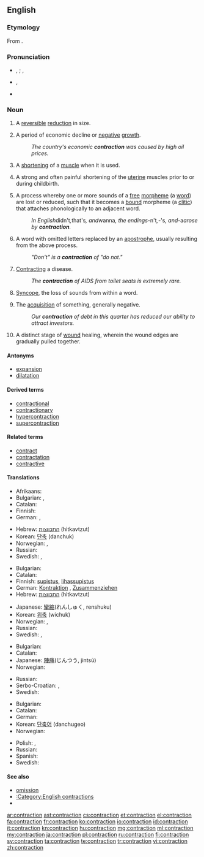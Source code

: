 ==English==

===Etymology===
From {{etyl|la}} {{term|contractio|contractiō|lang=la}}.

===Pronunciation===
* {{a|UK}} {{IPA|/ˈkɒn.tɹæk.ʃən/}}, {{X-SAMPA|/"kQn.tr{k.S@n/}} {{qualifier|stressed}}; {{IPA|/kənˈtræk.ʃən/}}, {{X-SAMPA|/k@n"tr{k.S@n/}} {{qualifier|unstressed}}
* {{a|US}} {{IPA|/kənˈtɹæk.ʃən/}}, {{X-SAMPA|/k@n"tr{k.S@n/}}
* {{rhymes|ækʃən}}

===Noun===
{{en-noun}}

# A [[reversible]] [[reduction]] in size.
# {{economics}} A period of economic decline or [[negative]] [[growth]].
#: ''The country's economic '''contraction''' was caused by high oil prices.''
# {{biology}} A [[shorten]]ing of a [[muscle]] when it is used.
# {{medicine}} A strong and often painful shortening of the [[uterine]] muscles prior to or during childbirth.
# {{linguistics}} A process whereby one or more sounds of a [[free]] [[morpheme]] (a [[word]]) are lost or reduced, such that it becomes a [[bound]] morpheme (a [[clitic]]) that attaches phonologically to an adjacent word.
#: ''In English ''didn't'', ''that's'', and ''wanna'', the endings ''-n't'', ''-'s'', and ''-a'' arose by '''contraction'''.''
# {{context|English orthography}} A word with omitted letters replaced by an [[apostrophe]], usually resulting from the above process.
#: ''"Don't" is a '''contraction''' of "do not."''
# {{medicine}} [[contract|Contracting]] a disease.
#: ''The '''contraction''' of AIDS from toilet seats is extremely rare.''
# {{phonetics}} [[syncope|Syncope]], the loss of sounds from within a word.
# The [[acquisition]] of something, generally negative.
#: ''Our '''contraction''' of debt in this quarter has reduced our ability to attract investors.''
# {{medicine}} A distinct stage of [[wound]] healing, wherein the wound edges are gradually pulled together.

====Antonyms====
* [[expansion]]
* [[dilatation]]

====Derived terms====
* [[contractional]]
* [[contractionary]]
* [[hypercontraction]]
* [[supercontraction]]

====Related terms====
* [[contract]]
* [[contractation]]
* [[contractive]]

====Translations====
{{trans-top|reduction in size or activity}}
* Afrikaans: {{t-|af|verkleining|xs=Afrikaans}}
* Bulgarian: {{t+|bg|свиване|n}},  {{t+|bg|скъсяване|n}}
* Catalan: {{t-|ca|contracció|f}}
* Finnish: {{t+|fi|taantuma}}
* German: {{t+|de|Verkleinerung}}, {{t+|de|Kontraktion}}
{{trans-mid}}
* Hebrew: [[התכווצות]] (hitkavtzut) {{f}}
* Korean: [[단축]] (danchuk)
* Norwegian: {{t-|no|kontraksjon}}, {{t-|no|forminskning}}
* Russian: {{t+|ru|сокращение}}
* Swedish: {{t+|sv|minskning}}, {{t+|sv|kontraktion}}
{{trans-bottom}}

{{trans-top|shortening of a muscle when it is used}}
* Bulgarian: {{t+|bg|свиване|n}}
* Catalan: {{t-|ca|contracció|f}}
* Finnish: [[supistus]], [[lihassupistus]]
* German: [[Kontraktion]] {{f}}, [[Zusammenziehen]] {{n}}
* Hebrew: [[התכווצות]] (hitkavtzut) {{f}}
{{trans-mid}}
* Japanese: [[攣縮]](れんしゅく, renshuku)
* Korean: [[위축]] (wichuk)
* Norwegian: {{t-|no|kontraksjon}}, {{t-|no|sammentrekning}}
* Russian: {{t+|ru|сокращение}}
* Swedish: {{t+|sv|kontraktion}}, {{t-|sv|sammandragning}}
{{trans-bottom}}

{{trans-top|painful shortening of the uterine muscles}}
* Bulgarian: {{t-|bg|контракция|f}}
* Catalan: {{t-|ca|contracció|f}}
* Japanese: [[陣痛]](じんつう, jintsū)
* Norwegian: {{t-|no|sammentrekning}}
{{trans-mid}}
* Russian: {{t+|ru|сокращение}}
* Serbo-Croatian: {{t|sh|контракција|f|tr=kontrakcija|sc=Cyrl}}, {{t|sh|трудови|p|tr=trudovi|sc=Cyrl}}
* Swedish: {{t-|sv|sammandragning}}
{{trans-bottom}}

{{trans-top|shortened word or phrase}}
* Bulgarian: {{t+|bg|съкращение|n}}
* Catalan: {{t-|ca|contracció|f}}
* German: {{t+|de|Kontraktion|f}}
* Korean: [[단축어]] (danchugeo)
* Norwegian: {{t-|no|sammentrekning}}
{{trans-mid}}
* Polish: {{t-|pl|kontrakcja|f}}, {{t-|pl|forma ściąnięta}}
* Russian: {{t+|ru|сокращение}}
* Spanish: {{t+|es|contracción|f}}
* Swedish: {{t-|sv|sammandragning}}
{{trans-bottom}}

====See also====
* [[omission]]
* [[:Category:English contractions]]
* {{pedialite|dab=contraction}}

[[ar:contraction]]
[[ast:contraction]]
[[cs:contraction]]
[[et:contraction]]
[[el:contraction]]
[[fa:contraction]]
[[fr:contraction]]
[[ko:contraction]]
[[io:contraction]]
[[id:contraction]]
[[it:contraction]]
[[kn:contraction]]
[[hu:contraction]]
[[mg:contraction]]
[[ml:contraction]]
[[my:contraction]]
[[ja:contraction]]
[[pl:contraction]]
[[ru:contraction]]
[[fi:contraction]]
[[sv:contraction]]
[[ta:contraction]]
[[te:contraction]]
[[tr:contraction]]
[[vi:contraction]]
[[zh:contraction]]